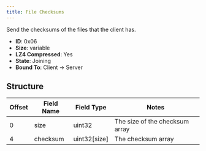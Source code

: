 ```yaml
---
title: File Checksums
---
```


Send the checksums of the files that the client has.

- **ID**: 0x06
- **Size**: variable
- **LZ4 Compressed**: Yes
- **State**: Joining
- **Bound To**: Client -> Server

## Structure

| Offset | Field Name | Field Type  | Notes                          |
|--------|------------|------------ |--------------------------------|
| 0      | size       | uint32      | The size of the checksum array |
| 4      | checksum   | uint32[size]| The checksum array             |
